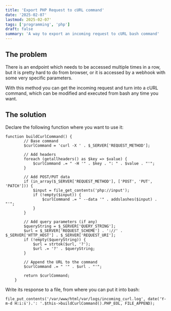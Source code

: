 ```yaml
---
title: 'Export PHP Request to cURL command'
date: '2025-02-07'
lastmod: 2025-02-07'
tags: ['programming', 'php']
draft: false
summary: 'A way to export an incoming request to cURL bash command'
---
```


## The problem
There is an endpoint which needs to be accessed multiple times in a row, but it is pretty hard to do from browser, or it is accessed by a webhook with some very specific parameters.

With this method you can get the incoming request and turn into a cURL command, which can be modified and executed from bash any time you want.

## The solution
Declare the following function where you want to use it:
```
function buildCurlCommand() {
        // Base command
        $curlCommand = 'curl -X ' . $_SERVER['REQUEST_METHOD'];

        // Add headers
        foreach (getallheaders() as $key => $value) {
            $curlCommand .= " -H '" . $key . ": " . $value . "'";
        }

        // Add POST/PUT data
        if (in_array($_SERVER['REQUEST_METHOD'], ['POST', 'PUT', 'PATCH'])) {
            $input = file_get_contents('php://input');
            if (!empty($input)) {
                $curlCommand .= " --data '" . addslashes($input) . "'";
            }
        }

        // Add query parameters (if any)
        $queryString = $_SERVER['QUERY_STRING'];
        $url = $_SERVER['REQUEST_SCHEME'] . '://' . $_SERVER['HTTP_HOST'] . $_SERVER['REQUEST_URI'];
        if (!empty($queryString)) {
            $url = strtok($url, '?');
            $url .= '?' . $queryString;
        }

        // Append the URL to the command
        $curlCommand .= " '" . $url . "'";

        return $curlCommand;
    }
```

Write its response to a file, from where you can put it into bash:

```
file_put_contents('/var/www/html/var/logs/incoming_curl.log', date('Y-m-d H:i:s').': '.$this->buildCurlCommand().PHP_EOL, FILE_APPEND);
```

